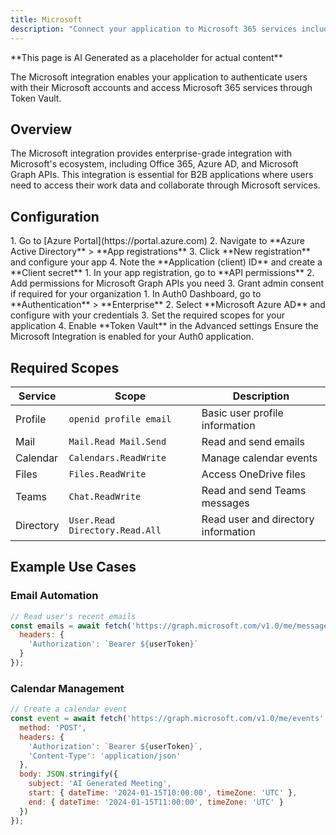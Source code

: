 ```yaml
---
title: Microsoft
description: "Connect your application to Microsoft 365 services including Outlook, Teams, OneDrive, and more."
---
```


<Warning>
**This page is AI Generated as a placeholder for actual content** 
</Warning>

The Microsoft integration enables your application to authenticate users with their Microsoft accounts and access Microsoft 365 services through Token Vault.

## Overview

The Microsoft integration provides enterprise-grade integration with Microsoft's ecosystem, including Office 365, Azure AD, and Microsoft Graph APIs. This integration is essential for B2B applications where users need to access their work data and collaborate through Microsoft services.

## Configuration

<Steps>
  <Step title="Register App in Azure AD">
    1. Go to [Azure Portal](https://portal.azure.com)
    2. Navigate to **Azure Active Directory** > **App registrations**
    3. Click **New registration** and configure your app
    4. Note the **Application (client) ID** and create a **Client secret**
  </Step>
  <Step title="Configure API Permissions">
    1. In your app registration, go to **API permissions**
    2. Add permissions for Microsoft Graph APIs you need
    3. Grant admin consent if required for your organization
  </Step>
  <Step title="Set up Auth0 Integration">
    1. In Auth0 Dashboard, go to **Authentication** > **Enterprise**
    2. Select **Microsoft Azure AD** and configure with your credentials
    3. Set the required scopes for your application
    4. Enable **Token Vault** in the Advanced settings
  </Step>
  <Step title="Enable for your Application">
    Ensure the Microsoft Integration is enabled for your Auth0 application.
  </Step>
</Steps>

## Required Scopes

| Service | Scope | Description |
|---------|-------|-------------|
| Profile | `openid profile email` | Basic user profile information |
| Mail | `Mail.Read Mail.Send` | Read and send emails |
| Calendar | `Calendars.ReadWrite` | Manage calendar events |
| Files | `Files.ReadWrite` | Access OneDrive files |
| Teams | `Chat.ReadWrite` | Read and send Teams messages |
| Directory | `User.Read Directory.Read.All` | Read user and directory information |

## Example Use Cases

### Email Automation
```javascript
// Read user's recent emails
const emails = await fetch('https://graph.microsoft.com/v1.0/me/messages', {
  headers: {
    'Authorization': `Bearer ${userToken}`
  }
});
```

### Calendar Management
```javascript
// Create a calendar event
const event = await fetch('https://graph.microsoft.com/v1.0/me/events', {
  method: 'POST',
  headers: {
    'Authorization': `Bearer ${userToken}`,
    'Content-Type': 'application/json'
  },
  body: JSON.stringify({
    subject: 'AI Generated Meeting',
    start: { dateTime: '2024-01-15T10:00:00', timeZone: 'UTC' },
    end: { dateTime: '2024-01-15T11:00:00', timeZone: 'UTC' }
  })
});
```
